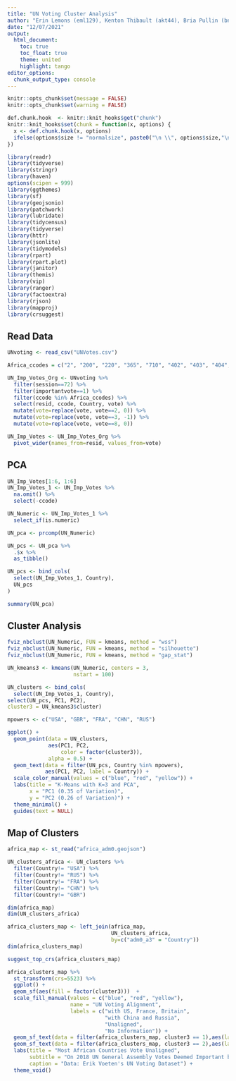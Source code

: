 ```yaml
---
title: "UN Voting Cluster Analysis"
author: "Erin Lemons (eml129), Kenton Thibault (akt44), Bria Pullin (bnp21)"
date: "12/07/2021"
output: 
  html_document:
    toc: true
    toc_float: true
    theme: united
    highlight: tango
editor_options: 
  chunk_output_type: console
---
```


<style> body {text-align: justify} </style>

```r
knitr::opts_chunk$set(message = FALSE)
knitr::opts_chunk$set(warning = FALSE)
```

```r
def.chunk.hook  <- knitr::knit_hooks$get("chunk")
knitr::knit_hooks$set(chunk = function(x, options) {
  x <- def.chunk.hook(x, options)
  ifelse(options$size != "normalsize", paste0("\n \\", options$size,"\n\n", x, "\n\n \\normalsize"), x)
})

```

```r
library(readr)
library(tidyverse)
library(stringr)
library(haven)
options(scipen = 999)
library(ggthemes)
library(sf)
library(geojsonio)
library(patchwork)
library(lubridate)
library(tidycensus)
library(tidyverse)
library(httr)
library(jsonlite)
library(tidymodels)
library(rpart)
library(rpart.plot)
library(janitor)
library(themis)
library(vip)
library(ranger)
library(factoextra)
library(rjson)
library(mapproj)
library(crsuggest)
```

## Read Data
```r
UNvoting <- read_csv("UNVotes.csv")

Africa_ccodes = c("2", "200", "220", "365", "710", "402", "403", "404", "411", "420", "432", "433", "434", "435", "436", "437", "438", "439", "450", "451", "452", "461", "471", "475", "481", "482", "483", "484", "490", "500", "501", "510", "516", "517", "520", "522", "530", "531", "540", "541", "551", "552", "553", "560", "565", "570", "571", "572", "580", "581", "590", "591", "600", "615", "616", "620", "625", "626", "651")

UN_Imp_Votes_Org <- UNvoting %>%
  filter(session==72) %>%
  filter(importantvote==1) %>%
  filter(ccode %in% Africa_ccodes) %>%
  select(resid, ccode, Country, vote) %>%
  mutate(vote=replace(vote, vote==2, 0)) %>%
  mutate(vote=replace(vote, vote==3, -1)) %>%
  mutate(vote=replace(vote, vote==8, 0))

UN_Imp_Votes <- UN_Imp_Votes_Org %>%
  pivot_wider(names_from=resid, values_from=vote)
```

## PCA
```r
UN_Imp_Votes[1:6, 1:6]
UN_Imp_Votes_1 <- UN_Imp_Votes %>%
  na.omit() %>%
  select(-ccode)

UN_Numeric <- UN_Imp_Votes_1 %>%
  select_if(is.numeric)

UN_pca <- prcomp(UN_Numeric)

UN_pcs <- UN_pca %>%
  .$x %>%
  as_tibble()

UN_pcs <- bind_cols(
  select(UN_Imp_Votes_1, Country),
  UN_pcs
)

summary(UN_pca)
```
## Cluster Analysis
```r
fviz_nbclust(UN_Numeric, FUN = kmeans, method = "wss")
fviz_nbclust(UN_Numeric, FUN = kmeans, method = "silhouette")
fviz_nbclust(UN_Numeric, FUN = kmeans, method = "gap_stat")

UN_kmeans3 <- kmeans(UN_Numeric, centers = 3, 
                     nstart = 100)

UN_clusters <- bind_cols(
  select(UN_Imp_Votes_1, Country),
select(UN_pcs, PC1, PC2),
cluster3 = UN_kmeans3$cluster)

mpowers <- c("USA", "GBR", "FRA", "CHN", "RUS")

ggplot() +
  geom_point(data = UN_clusters, 
             aes(PC1, PC2, 
                 color = factor(cluster3)),
             alpha = 0.5) +
  geom_text(data = filter(UN_pcs, Country %in% mpowers),
            aes(PC1, PC2, label = Country)) +
  scale_color_manual(values = c("blue", "red", "yellow")) +
  labs(title = "K-Means with K=3 and PCA",
       x = "PC1 (0.35 of Variation)",
       y = "PC2 (0.26 of Variation)") +
  theme_minimal() +
  guides(text = NULL)
```

## Map of Clusters

```r

africa_map <- st_read("africa_adm0.geojson")

UN_clusters_africa <- UN_clusters %>%
  filter(Country!= "USA") %>%
  filter(Country!= "RUS") %>%
  filter(Country!= "FRA") %>%
  filter(Country!= "CHN") %>%
  filter(Country!= "GBR")

dim(africa_map)
dim(UN_clusters_africa)

africa_clusters_map <- left_join(africa_map, 
                                 UN_clusters_africa, 
                                 by=c("adm0_a3" = "Country"))
dim(africa_clusters_map)

suggest_top_crs(africa_clusters_map)

africa_clusters_map %>%
  st_transform(crs=5523) %>%
  ggplot() +
  geom_sf(aes(fill = factor(cluster3)))  + 
  scale_fill_manual(values = c("blue", "red", "yellow"),
                    name = "UN Voting Alignment",
                    labels = c("with US, France, Britain", 
                               "with China and Russia", 
                               "Unaligned",
                               "No Information")) +
  geom_sf_text(data = filter(africa_clusters_map, cluster3 == 1),aes(label=name), size=2, fontface="bold") +
  geom_sf_text(data = filter(africa_clusters_map, cluster3 == 2),aes(label=name), size=2, fontface="bold", color="black") +
  labs(title = "Most African Countries Vote Unaligned",
       subtitle = "On 2018 UN General Assembly Votes Deemed Important by US",
       caption = "Data: Erik Voeten's UN Voting Dataset") +
  theme_void()
  
```